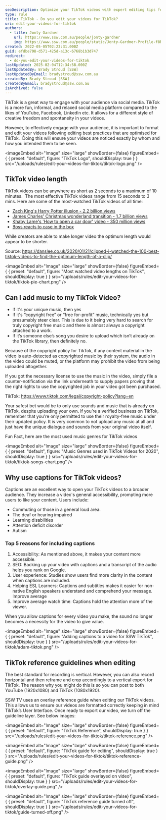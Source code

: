 ```yaml
---
seoDescription: Optimize your TikTok videos with expert editing tips for maximum engagement and visibility. Discover best practices for video length, music usage, and captioning to captivate audiences.
type: rule
title: TikTok - Do you edit your videos for TikTok?
uri: edit-your-videos-for-tiktok
authors:
  - title: Jonty Gardner
    url: https://www.ssw.com.au/people/jonty-gardner
    img: https://www.ssw.com.au/people/static/Jonty-Gardner-Profile-f8b9960c1c5482051abe7255cbc2dfcd.jpg
created: 2022-05-05T02:23:31.000Z
guid: efdbe798-d571-425d-a13c-6768b1b3d747
redirect:
  - do-you-edit-your-videos-for-tiktok
lastUpdated: 2025-02-04T12:34:58.000Z
lastUpdatedBy: Brady Stroud [SSW]
lastUpdatedByEmail: bradystroud@ssw.com.au
createdBy: Brady Stroud [SSW]
createdByEmail: bradystroud@ssw.com.au
isArchived: false
---
```

TikTok is a great way to engage with your audience via social media. TikTok is a more fun, informal, and relaxed social media platform compared to the likes of YouTube, Facebook, LinkedIn etc. It allows for a different style of creative freedom and spontaneity in your videos.

However, to effectively engage with your audience, it is important to format and edit your videos following editing best practices that are optimised for TikTok.  Doing this will ensure your videos are noticed exactly by whom and how you intended them to be seen.


<imageEmbed
  alt="Image"
  size="large"
  showBorder={false}
  figureEmbed={ {
    preset: "default",
    figure: "TikTok Logo",
    shouldDisplay: true
  } }
  src="/uploads/rules/edit-your-videos-for-tiktok/tiktok-logo.png"
/>

## TikTok video length

TikTok videos can be anywhere as short as 2 seconds to a maximum of 10 minutes.  The most effective TikTok videos range from 15 seconds to 3 mins. Here are some of the most-watched TikTok videos of all time:

* [Zach King's Harry Potter illusion - 2.2 billion views](https://www.tiktok.com/@zachking/video/6768504823336815877?is_from_webapp=1&sender_device=pc)
* [James Charles' Christmas wonderland transition - 1.7 billion views](https://www.tiktok.com/@jamescharles/video/6768188988441332998?is_from_webapp=1&sender_device=pc)
* [Khaby Lame's 'How to open a car door' video - 350 million views](https://www.tiktok.com/@khaby.lame/video/6979606181463526661?is_from_webapp=1&sender_device=pc)
* [Boss reacts to case in the box](https://www.tiktok.com/@tofutech/video/7082371662452165889?is_from_webapp=1&sender_device=pc)

While creators are able to make longer video the optimum length would appear to be shorter.

Source: <https://danslee.co.uk/2020/01/21/clipped-i-watched-the-100-best-tiktok-videos-to-find-the-optimum-length-of-a-clip/>


<imageEmbed
  alt="Image"
  size="large"
  showBorder={false}
  figureEmbed={ {
    preset: "default",
    figure: "Most watched video lengths on TikTok",
    shouldDisplay: true
  } }
  src="/uploads/rules/edit-your-videos-for-tiktok/tiktok-pie-chart.png"
/>

## Can I add music to my TikTok Video?

* If it's your unique music, then yes
* If it's “copyright free” or “free for-profit” music, technically yes but presumably steer clear. This is due to it being very hard to search for truly copyright free music and there is almost always a copyright attached to a work.
* If it’s someone else’s song you desire to upload which isn’t already on the TikTok library, then definitely no.

Because of the copyright policy for TikTok, if any content material in the video is auto-detected as copyrighted music by their system, the audio in the video could be muted, or the platform may prohibit the video from being uploaded altogether.

If you got the necessary license to use the music in the video, simply file a counter-notification via the link underneath to supply papers proving that the right rights to use the copyrighted job in your video got been purchased.

TikTok: <https://www.tiktok.com/legal/copyright-policy?lang=en>

Your safest bet would be to only use sounds and music that is already on TikTok, despite uploading your own. If you’re a verified business on TikTok, remember that you're only permitted to use their royalty-free music under their updated policy. It is very common to not upload any music at all and just have the unique dialogue and sounds from your original video itself.

Fun Fact, here are the most used music genres for TikTok videos


<imageEmbed
  alt="Image"
  size="large"
  showBorder={false}
  figureEmbed={ {
    preset: "default",
    figure: "Music Genres used in TikTok Videos for 2020",
    shouldDisplay: true
  } }
  src="/uploads/rules/edit-your-videos-for-tiktok/tiktok-songs-chart.png"
/>

## Why use captions for TikTok videos?

Captions are an excellent way to open your TikTok videos to a broader audience. They increase a video's general accessibility, prompting more users to like your content. Users include:

* Commuting or those in a general loud area.
* The deaf or hearing impaired
* Learning disabilities
* Attention deficit disorder
* Autism

### Top 5 reasons for including captions

1. Accessibility: As mentioned above, it makes your content more accessible.
2. SEO: Backing up your video with captions and a transcript of the audio helps you rank on Google.
3. User experience: Studies show users find more clarity in the content when captions are included.
4. Helping ESL Learners: Captions and subtitles makes it easier for non-native English speakers understand and comprehend your message. Improve average
5. Improve average watch time: Captions hold the attention more of the viewer.

When you allow captions for every video you make, the sound no longer becomes a necessity for the video to give value.


<imageEmbed
  alt="Image"
  size="large"
  showBorder={false}
  figureEmbed={ {
    preset: "default",
    figure: "Adding captions to a video for SSW TikTok",
    shouldDisplay: true
  } }
  src="/uploads/rules/edit-your-videos-for-tiktok/adam-tiktok.png"
/>

## TikTok reference guidelines when editing

The best standard for recording is vertical. However, you can also record horizontal and then reframe and crop accordingly to a vertical export for TikTok. The reason why you might do this is so you can post to both YouTube (1920x1080) and TikTok (1080x1920).

SSW TV uses an overlay reference guide when editing our TikTok videos. This allows us to ensure our videos are formatted correctly keeping in mind TikTok’s User Interface. Once ready to export our video, we turn off the guideline layer. See below images:


<imageEmbed
  alt="Image"
  size="large"
  showBorder={false}
  figureEmbed={ {
    preset: "default",
    figure: "TikTok Reference",
    shouldDisplay: true
  } }
  src="/uploads/rules/edit-your-videos-for-tiktok/tiktok-reference.png"
/>


<imageEmbed
  alt="Image"
  size="large"
  showBorder={false}
  figureEmbed={ {
    preset: "default",
    figure: "TikTok guide for editing",
    shouldDisplay: true
  } }
  src="/uploads/rules/edit-your-videos-for-tiktok/tiktok-reference-guide.png"
/>


<imageEmbed
  alt="Image"
  size="large"
  showBorder={false}
  figureEmbed={ {
    preset: "default",
    figure: "TikTok guide overlayed on video",
    shouldDisplay: true
  } }
  src="/uploads/rules/edit-your-videos-for-tiktok/overlay-guide.png"
/>


<imageEmbed
  alt="Image"
  size="large"
  showBorder={false}
  figureEmbed={ {
    preset: "default",
    figure: "TikTok reference guide turned off",
    shouldDisplay: true
  } }
  src="/uploads/rules/edit-your-videos-for-tiktok/guide-turned-off.png"
/>
